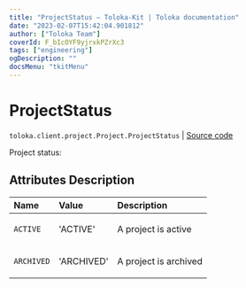```yaml
---
title: "ProjectStatus — Toloka-Kit | Toloka documentation"
date: "2023-02-07T15:42:04.901812"
author: ["Toloka Team"]
coverId: F_bIcOYF9yjrxkPZrXc3
tags: ["engineering"]
ogDescription: ""
docsMenu: "tkitMenu"
---
```


# ProjectStatus
`toloka.client.project.Project.ProjectStatus` | [Source code](https://github.com/Toloka/toloka-kit/blob/v1.1.3/src/client/project/__init__.py#L128)

Project status:

## Attributes Description

| Name | Value | Description |
| :------| :-----------| :----------|
`ACTIVE`|'ACTIVE'|<p>A project is active</p>
`ARCHIVED`|'ARCHIVED'|<p>A project is archived</p>